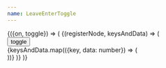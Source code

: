 ```yaml
---
name: LeaveEnterToggle
---
```



<Toggle>
  {({on, toggle}) => (
    <FlipGroup
      changeKey={on ? "on" : "off"}
      keysAndData={on ? [{key: "1", data: 1}] : []}
      enterStyle={{width: 5, opacity: 0.5}}
      leaveStyle={{opacity: 0.3, width: 1}}
    >
      {(registerNode, keysAndData) => (
        <React.Fragment>
          <div>
            <button onClick={toggle}>toggle</button>
          </div>
          {keysAndData.map(({key, data: number}) => (
            <div
              key={key}
              style={{width: 100, height: 50, backgroundColor: `tomato`}}
              ref={registerNode(key, {durationMs: 2500})}
            />
          ))}
        </React.Fragment>
      )}
    </FlipGroup>
  )}
</Toggle>
